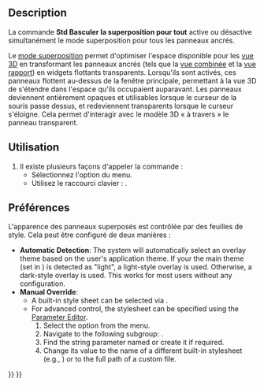 <languages/>

{{Docnav/fr
|[[Std_Workbench/fr|Sélecteur d'atelier]]
|[[Std_DockOverlayTransparentAll/fr|Std Basculer la transparence de tous les superposés]]
|[[Std_View_Menu/fr|Menu Affichage]]
|IconL=
|IconR=
|IconC=Freecad.svg
}}

{{GuiCommand/fr
|Name=Std DockOverlayAll
|Name/fr=Std Basculer la superposition pour tout
|MenuLocation=Affichage → Panneau ancrable → Activer/désactiver la superposition pour tout
|Workbenches=Tous
|Shortcut={{KEY|F4}}
|Version=1.0
|SeeAlso=[[Std_DockOverlayTransparentAll/fr|Std Basculer la transparence de tous les superposés]], [[Std_DockOverlayToggle/fr|Std Basculer la superposition]]
}}

==Description==

La commande '''Std Basculer la superposition pour tout''' active ou désactive simultanément le mode superposition pour tous les panneaux ancrés.

Le [[Interface/fr#Panneaux_superposables_ancrables|mode superposition]] permet d'optimiser l'espace disponible pour les [[3D_view/fr|vue 3D]] en transformant les panneaux ancrés (tels que la [[Combo_view/fr|vue combinée]] et la [[Report_view/fr|vue rapport]]) en widgets flottants transparents. Lorsqu'ils sont activés, ces panneaux flottent au-dessus de la fenêtre principale, permettant à la vue 3D de s'étendre dans l'espace qu'ils occupaient auparavant. Les panneaux deviennent entièrement opaques et utilisables lorsque le curseur de la souris passe dessus, et redeviennent transparents lorsque le curseur s'éloigne. Cela permet d'interagir avec le modèle 3D « à travers » le panneau transparent.

<span id="Usage"></span>
==Utilisation==

# Il existe plusieurs façons d'appeler la commande :
#* Sélectionnez l'option {{MenuCommand|Affichage → Panneau ancrable →  Activer/désactiver la superposition pour tout}} du menu.
#* Utilisez le raccourci clavier : {{KEY|F4}}.

<span id="Preferences"></span>
==Préférences==

L'apparence des panneaux superposés est contrôlée par des feuilles de style. Cela peut être configuré de deux manières :

<div lang="en" dir="ltr" class="mw-content-ltr">
* '''Automatic Detection''': The system will automatically select an overlay theme based on the user's application theme. If your the main theme (set in {{MenuCommand|Edit → Preferences... → Display → UI → Style sheet (advanced)}}) is detected as "light", a light-style overlay is used. Otherwise, a dark-style overlay is used. This works for most users without any configuration.
* '''Manual Override''':
** A built-in style sheet can be selected via {{MenuCommand|Edit → Preferences... → Display → UI → Overlay style sheet}}.
** For advanced control, the stylesheet can be specified using the [[Parameter_Editor|Parameter Editor]].
**# Select the {{MenuCommand|Tools → Edit parameters...}} option from the menu.
**# Navigate to the following subgroup: {{MenuCommand|BaseApp → Preferences → MainWindow}}.
**# Find the string parameter named {{Incode|OverlayActiveStyleSheet}} or create it if required.
**# Change its value to the name of a different built-in stylesheet (e.g., {{Incode|Light Theme + Light Background.qss}}) or to the full path of a custom {{Incode|.qss}} file.
</div>



{{Docnav/fr
|[[Std_Workbench/fr|Sélecteur d'atelier]]
|[[Std_DockOverlayTransparentAll/fr|Std Basculer la transparence de tous les superposés]]
|[[Std_View_Menu/fr|Menu Affichage]]
|IconL=
|IconR=
|IconC=Freecad.svg
}}

{{Std_Base_navi{{#translation:}}}}
{{Userdocnavi{{#translation:}}}}